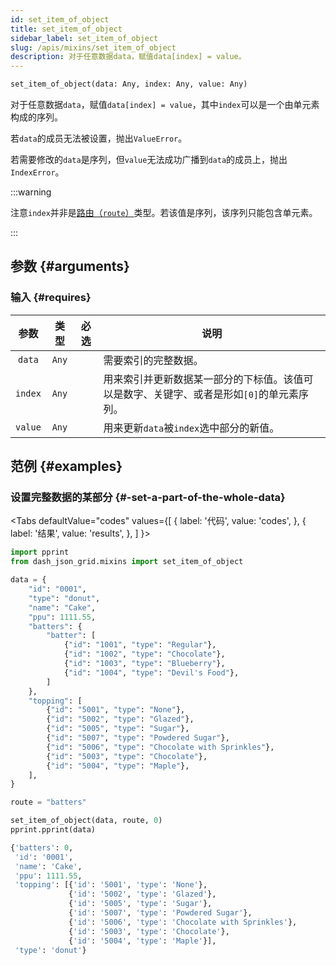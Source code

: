 ```yaml
---
id: set_item_of_object
title: set_item_of_object
sidebar_label: set_item_of_object
slug: /apis/mixins/set_item_of_object
description: 对于任意数据data，赋值data[index] = value。
---
```





<APITopBar type="func" isPrivate={true} source="mixins.py#L172" />

```python
set_item_of_object(data: Any, index: Any, value: Any)
```

对于任意数据`data`，赋值`data[index] = value`，其中`index`可以是一个由单元素构成的序列。

若`data`的成员无法被设置，抛出`ValueError`。

若需要修改的`data`是序列，但`value`无法成功广播到`data`的成员上，抛出`IndexError`。

:::warning

注意`index`并非是[路由（`route`）](./Route.mdx)类型。若该值是序列，该序列只能包含单元素。

:::

## 参数 {#arguments}

### 输入 {#requires}

|  参数   | 类型  |               必选                | <center>说明</center>                                                                     |
| :-----: | :---: | :-------------------------------: | ----------------------------------------------------------------------------------------- |
| `data`  | `Any` | <InlineIcon icon={vsiCheckIcon}/> | 需要索引的完整数据。                                                                      |
| `index` | `Any` | <InlineIcon icon={vsiCheckIcon}/> | 用来索引并更新数据某一部分的下标值。该值可以是数字、关键字、或者是形如`[0]`的单元素序列。 |
| `value` | `Any` | <InlineIcon icon={vsiCheckIcon}/> | 用来更新`data`被`index`选中部分的新值。                                                   |

## 范例 {#examples}

### <IconObjType type="term"/> 设置完整数据的某部分 {#-set-a-part-of-the-whole-data}

<Tabs
  defaultValue="codes"
  values={[
    { label: '代码', value: 'codes', },
    { label: '结果', value: 'results', },
  ]
}>

<TabItem value="codes">

```python title="set_a_part_of_data.py" showLineNumbers
import pprint
from dash_json_grid.mixins import set_item_of_object

data = {
    "id": "0001",
    "type": "donut",
    "name": "Cake",
    "ppu": 1111.55,
    "batters": {
        "batter": [
            {"id": "1001", "type": "Regular"},
            {"id": "1002", "type": "Chocolate"},
            {"id": "1003", "type": "Blueberry"},
            {"id": "1004", "type": "Devil's Food"},
        ]
    },
    "topping": [
        {"id": "5001", "type": "None"},
        {"id": "5002", "type": "Glazed"},
        {"id": "5005", "type": "Sugar"},
        {"id": "5007", "type": "Powdered Sugar"},
        {"id": "5006", "type": "Chocolate with Sprinkles"},
        {"id": "5003", "type": "Chocolate"},
        {"id": "5004", "type": "Maple"},
    ],
}

route = "batters"

set_item_of_object(data, route, 0)
pprint.pprint(data)
```

</TabItem>

<TabItem value="results">

```python
{'batters': 0,
 'id': '0001',
 'name': 'Cake',
 'ppu': 1111.55,
 'topping': [{'id': '5001', 'type': 'None'},
             {'id': '5002', 'type': 'Glazed'},
             {'id': '5005', 'type': 'Sugar'},
             {'id': '5007', 'type': 'Powdered Sugar'},
             {'id': '5006', 'type': 'Chocolate with Sprinkles'},
             {'id': '5003', 'type': 'Chocolate'},
             {'id': '5004', 'type': 'Maple'}],
 'type': 'donut'}
```

</TabItem>

</Tabs>
